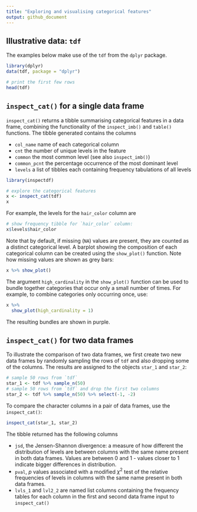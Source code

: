 ```yaml
---
title: "Exploring and visualising categorical features"
output: github_document
---
```




Illustrative data: `tdf`
---

The examples below make use of the `tdf` from the `dplyr` package. 

```r
library(dplyr)
data(tdf, package = "dplyr")

# print the first few rows
head(tdf)
```



## `inspect_cat()` for a single data frame

`inspect_cat()` returns a tibble summarising categorical features in a data frame, combining the functionality of the `inspect_imb()` and `table()` functions.  The tibble generated contains the columns  

+ `col_name` name of each categorical column
+ `cnt` the number of unique levels in the feature
+ `common` the most common level (see also `inspect_imb()`)  
+ `common_pcnt` the percentage occurrence of the most dominant level  
+ `levels` a list of tibbles each containing frequency tabulations of all levels

```r
library(inspectdf)

# explore the categorical features 
x <- inspect_cat(tdf)
x
```

For example, the levels for the `hair_color` column are

```r
# show frequency tibble for `hair_color` column:
x$levels$hair_color
```

Note that by default, if missing (`NA`) values are present, they are counted as a distinct categorical level.  A barplot showing the composition of each categorical column can be created using the `show_plot()` function.  Note how missing values are shown as grey bars:

```r
x %>% show_plot()
```

The argument `high_cardinality` in the `show_plot()` function can be used to bundle together categories that occur only a small number of times.  For example, to combine categories only occurring once, use:

```r
x %>% 
  show_plot(high_cardinality = 1)
```

The resulting bundles are shown in purple.

## `inspect_cat()` for two data frames

To illustrate the comparison of two data frames, we first create two new data frames by randomly sampling the rows of `tdf` and also dropping some of the columns.  The results are assigned to the objects `star_1` and `star_2`:

```r
# sample 50 rows from `tdf`
star_1 <- tdf %>% sample_n(50)
# sample 50 rows from `tdf` and drop the first two columns
star_2 <- tdf %>% sample_n(50) %>% select(-1, -2)
```


To compare the character columns in a pair of data frames, use the  `inspect_cat()`: 

```r
inspect_cat(star_1, star_2)
```

The tibble returned has the following columns

+ `jsd`, the Jensen-Shannon divergence: a measure of how different the distribution of levels are between columns with the same name present in both data frames.  Values are between 0 and 1 - values closer to 1 indicate bigger differences in distribution.
+ `pval`, _p_ values associated with a modified $\chi^2$ test of the relative frequencies of levels in columns with the same name present in both data frames.  
+ `lvls_1` and `lvl2_2` are named list columns containing the frequency tables for each column in the first and second data frame input to `inspect_cat()`

<!-- # ```{r} -->
<!-- # inspect_cat(star_1, star_2) %>% show_plot() -->
<!-- # ``` -->


